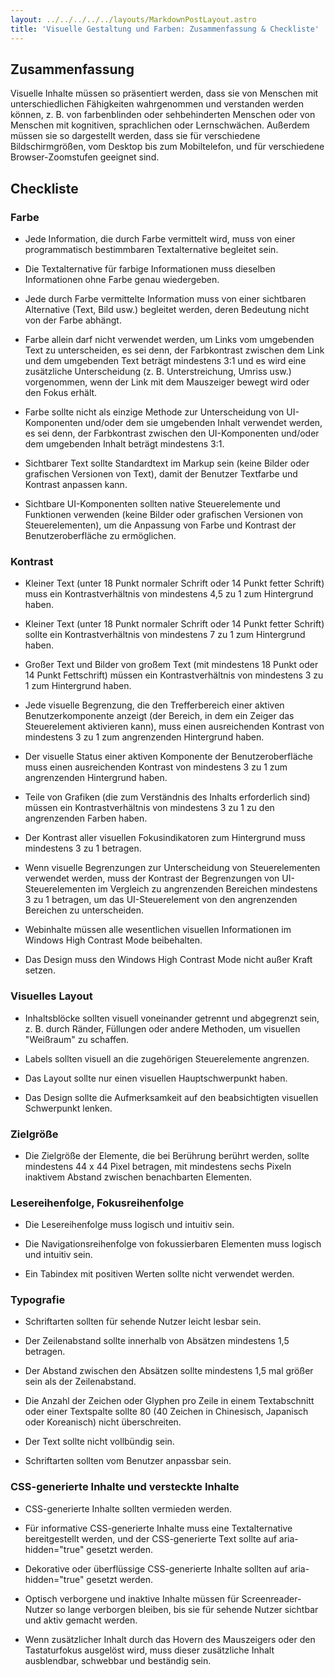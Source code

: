 ```yaml
---
layout: ../../../../../layouts/MarkdownPostLayout.astro
title: 'Visuelle Gestaltung und Farben: Zusammenfassung & Checkliste'
---
```


## Zusammenfassung

Visuelle Inhalte müssen so präsentiert werden, dass sie von Menschen mit
unterschiedlichen Fähigkeiten wahrgenommen und verstanden werden können, z. B.
von farbenblinden oder sehbehinderten Menschen oder von Menschen mit kognitiven,
sprachlichen oder Lernschwächen. Außerdem müssen sie so dargestellt werden, dass
sie für verschiedene Bildschirmgrößen, vom Desktop bis zum Mobiltelefon, und
für verschiedene Browser-Zoomstufen geeignet sind.

## Checkliste

### Farbe

- Jede Information, die durch Farbe vermittelt wird, muss von einer programmatisch
  bestimmbaren Textalternative begleitet sein.

- Die Textalternative für farbige Informationen muss dieselben Informationen ohne
  Farbe genau wiedergeben.

- Jede durch Farbe vermittelte Information muss von einer sichtbaren Alternative
  (Text, Bild usw.) begleitet werden, deren Bedeutung nicht von der Farbe abhängt.

- Farbe allein darf nicht verwendet werden, um Links vom umgebenden Text zu
  unterscheiden, es sei denn, der Farbkontrast zwischen dem Link und dem
  umgebenden Text beträgt mindestens 3:1 und es wird eine zusätzliche
  Unterscheidung (z. B. Unterstreichung, Umriss usw.) vorgenommen, wenn der
  Link mit dem Mauszeiger bewegt wird oder den Fokus erhält.

- Farbe sollte nicht als einzige Methode zur Unterscheidung von UI-Komponenten
  und/oder dem sie umgebenden Inhalt verwendet werden, es sei denn, der Farbkontrast
  zwischen den UI-Komponenten und/oder dem umgebenden Inhalt beträgt mindestens 3:1.

- Sichtbarer Text sollte Standardtext im Markup sein (keine Bilder oder grafischen
  Versionen von Text), damit der Benutzer Textfarbe und Kontrast anpassen kann.

- Sichtbare UI-Komponenten sollten native Steuerelemente und Funktionen verwenden
  (keine Bilder oder grafischen Versionen von Steuerelementen), um die Anpassung
  von Farbe und Kontrast der Benutzeroberfläche zu ermöglichen.

### Kontrast

- Kleiner Text (unter 18 Punkt normaler Schrift oder 14 Punkt fetter Schrift) muss
  ein Kontrastverhältnis von mindestens 4,5 zu 1 zum Hintergrund haben.

- Kleiner Text (unter 18 Punkt normaler Schrift oder 14 Punkt fetter Schrift) sollte
  ein Kontrastverhältnis von mindestens 7 zu 1 zum Hintergrund haben.

- Großer Text und Bilder von großem Text (mit mindestens 18 Punkt oder 14 Punkt
  Fettschrift) müssen ein Kontrastverhältnis von mindestens 3 zu 1 zum Hintergrund
  haben.

- Jede visuelle Begrenzung, die den Trefferbereich einer aktiven Benutzerkomponente
  anzeigt (der Bereich, in dem ein Zeiger das Steuerelement aktivieren kann), muss
  einen ausreichenden Kontrast von mindestens 3 zu 1 zum angrenzenden Hintergrund
  haben.

- Der visuelle Status einer aktiven Komponente der Benutzeroberfläche muss einen
  ausreichenden Kontrast von mindestens 3 zu 1 zum angrenzenden Hintergrund haben.

- Teile von Grafiken (die zum Verständnis des Inhalts erforderlich sind) müssen
  ein Kontrastverhältnis von mindestens 3 zu 1 zu den angrenzenden Farben haben.

- Der Kontrast aller visuellen Fokusindikatoren zum Hintergrund muss mindestens
  3 zu 1 betragen.

- Wenn visuelle Begrenzungen zur Unterscheidung von Steuerelementen verwendet werden,
  muss der Kontrast der Begrenzungen von UI-Steuerelementen im Vergleich zu
  angrenzenden Bereichen mindestens 3 zu 1 betragen, um das UI-Steuerelement von
  den angrenzenden Bereichen zu unterscheiden.

- Webinhalte müssen alle wesentlichen visuellen Informationen im Windows High
  Contrast Mode beibehalten.

- Das Design muss den Windows High Contrast Mode nicht außer Kraft setzen.

### Visuelles Layout

- Inhaltsblöcke sollten visuell voneinander getrennt und abgegrenzt sein, z. B.
  durch Ränder, Füllungen oder andere Methoden, um visuellen "Weißraum" zu
  schaffen.

- Labels sollten visuell an die zugehörigen Steuerelemente angrenzen.

- Das Layout sollte nur einen visuellen Hauptschwerpunkt haben.

- Das Design sollte die Aufmerksamkeit auf den beabsichtigten visuellen
  Schwerpunkt lenken.

### Zielgröße

- Die Zielgröße der Elemente, die bei Berührung berührt werden, sollte mindestens
  44 x 44 Pixel betragen, mit mindestens sechs Pixeln inaktivem Abstand zwischen
  benachbarten Elementen.

### Lesereihenfolge, Fokusreihenfolge

- Die Lesereihenfolge muss logisch und intuitiv sein.

- Die Navigationsreihenfolge von fokussierbaren Elementen muss logisch und
  intuitiv sein.

- Ein Tabindex mit positiven Werten sollte nicht verwendet werden.

### Typografie

- Schriftarten sollten für sehende Nutzer leicht lesbar sein.

- Der Zeilenabstand sollte innerhalb von Absätzen mindestens 1,5 betragen.

- Der Abstand zwischen den Absätzen sollte mindestens 1,5 mal größer sein als
  der Zeilenabstand.

- Die Anzahl der Zeichen oder Glyphen pro Zeile in einem Textabschnitt oder einer
  Textspalte sollte 80 (40 Zeichen in Chinesisch, Japanisch oder Koreanisch)
  nicht überschreiten.

- Der Text sollte nicht vollbündig sein.

- Schriftarten sollten vom Benutzer anpassbar sein.

### CSS-generierte Inhalte und versteckte Inhalte

- CSS-generierte Inhalte sollten vermieden werden.

- Für informative CSS-generierte Inhalte muss eine Textalternative bereitgestellt
  werden, und der CSS-generierte Text sollte auf aria-hidden="true"
  gesetzt werden.

- Dekorative oder überflüssige CSS-generierte Inhalte sollten auf
  aria-hidden="true" gesetzt werden.

- Optisch verborgene und inaktive Inhalte müssen für Screenreader-Nutzer so
  lange verborgen bleiben, bis sie für sehende Nutzer sichtbar und aktiv
  gemacht werden.

- Wenn zusätzlicher Inhalt durch das Hovern des Mauszeigers oder den Tastaturfokus
  ausgelöst wird, muss dieser zusätzliche Inhalt ausblendbar, schwebbar
  und beständig sein.
